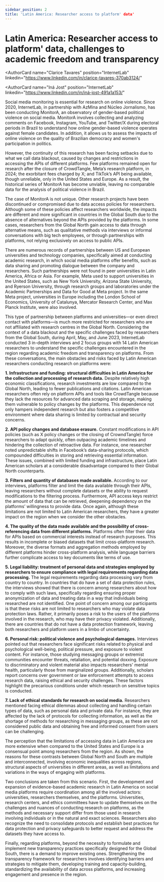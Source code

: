 ```yaml
---
sidebar_position: 2
title: 'Latin America: Researcher access to platform' data'
---
```


# Latin America: Researcher access to platform' data, challenges to academic freedom and transparency


<AuthorCard
  name="Clarice Tavares"
  position="InternetLab"
  linkedin="https://www.linkedin.com/in/clarice-tavares-370ab3124/"

<AuthorCard
  name="Iná Jost"
  position="InternetLab"
  linkedin="https://www.linkedin.com/in/iná-jost-491a1a153/"


<LastUpdatedByChip authorOriginal="Iná Jost" createdOn="24.02.2025">


Social media monitoring is essential for research on online violence. Since 2020, InternetLab, in partnership with AzMina and Núcleo Jornalismo, has been conducting MonitorA, an observatory of gender-based political violence on social media. MonitorA involves collecting and analyzing comments on Facebook, Instagram, YouTube, and Twitter/X during electoral periods in Brazil to understand how online gender-based violence operates against female candidates. In addition, it allows us to assess the impacts of online violence on the quality of Brazilian democracy and women's participation in politics.

However, the continuity of this research has been facing setbacks due to what we call data blackout, caused by changes and restrictions in accessing the APIs of different platforms. Few platforms remained open for research after the closure of CrowdTangle, Meta’s research platform, in 2024; the exorbitant fees charged by X; and TikTok’s API being available, though unreliable, only in the United States and Europe. As a result, the historical series of MonitorA has become unviable, leaving no comparable data for the analysis of political violence in Brazil.

The case of MonitorA is not unique. Other research projects have been discontinued or compromised due to data access policies for researchers. Although some of these policies affect researchers worldwide, the impacts are different and more significant in countries in the Global South due to the absence of alternatives beyond the APIs provided by the platforms. In some cases, researchers from the Global North gain access to data through alternative means, such as qualitative methods via interviews or informal conversations with big tech employees, or through partnerships with platforms, not relying exclusively on access to public APIs.

There are numerous records of partnerships between US and European universities and technology companies, specifically aimed at conducting academic research, in which social media platforms offer benefits, such as data sharing and promoting dialogue between the company and researchers. Such partnerships were not found in peer universities in Latin America, Africa or Asia. For example, Meta used to support universities in the United States, such as New York University, Arizona State University, and Ryerson University, through research groups and laboratories under the Academic Partnerships and Data for Good at Meta project. In the same Meta project, universities in Europe including the London School of Economics, University of Catalunya, Mercator Research Center, and Max Planck Institute, were also involved. 

This type of partnership between platforms and universities—or even direct contact with platforms—is much more restricted for researchers who are not affiliated with research centres in the Global North. Considering the context of a data blackout and the specific challenges faced by researchers from the Global South, during April, May, and June 2023, InternetLab conducted 3 in-depth interviews and 2 focus groups with 14 Latin American researchers to understand the specific challenges encountered in the region regarding academic freedom and transparency on platforms. From these conversations, the main obstacles and risks faced by Latin American researchers conducting research on platforms were:

**1. Infrastructure and funding: structural difficulties in Latin America for the collection and processing of research data.** Despite relatively high economic classifications, research investments are low compared to the Global North, leading to fewer publications and citations. Latin American researchers often rely on platform APIs and tools like CrowdTangle because they lack the resources for advanced data scraping and storage, making them vulnerable to policy changes by the platforms. This dependence not only hampers independent research but also fosters a competitive environment where data sharing is limited by contractual and security concerns.

**2. API policy changes and database erasure.** Constant modifications in API policies (such as X policy changes or the closing of CrowndTangle) force researchers to adapt quickly, often outpacing academic timelines and hindering the collection of retroactive data. For instance, one researcher noted unpredictable shifts in Facebook’s data-sharing protocols, which compounded difficulties in storing and retrieving essential information. These issues, combined with limited funding and infrastructure, place Latin American scholars at a considerable disadvantage compared to their Global North counterparts.

**3. Filters and quantity of databases made available.** According to our interviews, platforms filter and limit the data available through their APIs, leaving researchers without complete datasets or the ability to request modifications to the filtering process. Furthermore, API access keys restrict the amount of data that can be retrieved, deepening dependency on the platforms’ willingness to provide data. Once again, although these limitations are not limited to Latin American researchers, they have a greater impact on the region when we consider the other obstacles. 

**4. The quality of the data made available and the possibility of cross-referencing data from different platforms.** Platforms often filter their data for APIs based on commercial interests instead of research purposes. This results in incomplete or biased datasets that limit cross-platform research. Moreover, the diverse formats and aggregation methods employed by different platforms hinder cross-platform analysis, while language barriers further complicate access to key documents like terms of use.

**5. Legal liability: treatment of personal data and strategies employed by researchers to ensure compliance with legal requirements regarding data processing.** The legal requirements regarding data processing vary from country to country.  In countries that do have a set of data protection rules, the interviews showed that there is concern among researchers about how to comply with such laws, specifically regarding ensuring proper anonymization of data and treating data in a way that individuals being researched are not identified. One point of concern among our participants is that these risks are not limited to researchers who may violate data protection laws. Rather, it primarily poses a risk to the users of the platforms involved in the research, who may have their privacy violated. Additionally, there are countries that do not have a data protection framework, leaving both researchers and platform users in a limbo of uncertainty. 

**6. Personal risk: political violence and psychological damages.** Interviews pointed out that researchers face significant risks related to physical and psychological well-being, political pressure, and exposure to violent content. For instance, those studying messaging groups or extremist communities encounter threats, retaliation, and potential doxxing. Exposure to discriminatory and violent material also impacts researchers' mental health, particularly those from marginalized groups. Additionally, scholars report concerns over government or law enforcement attempts to access research data, raising ethical and security challenges. These factors highlight the precarious conditions under which research on sensitive topics is conducted.

**7. Lack of ethical standards for research on social media.** Researchers mentioned facing ethical dilemmas about collecting and handling certain types of data, such as personal data and private data. For instance, they are affected by the lack of protocols for collecting information, as well as the shortage of methods for researching in messaging groups, as these are not considered public data and obtaining free and informed consent from users can be challenging. 

The perception that the limitations of accessing data in Latin America are more extensive when compared to the United States and Europe is a consensual point among researchers from the region. As shown, the reasons for these contrasts between Global North and South are multiple and interconnected, involving economic inequalities across regions, structural aspects of universities in different areas, as well as limitations and variations in the ways of engaging with platforms.

Two conclusions are taken from this scenario. First, the development and expansion of evidence-based academic research in Latin America on social media platforms require coordination among all the involved actors: universities, researchers themselves, and the platforms. Universities, research centers, and ethics committees have to update themselves on the challenges and nuances of conducting research on platforms, as the methods and necessary support differ from those used in research involving individuals or in the natural and exact sciences. Researchers also recognize the need to consolidate protocols and establish best practices for data protection and privacy safeguards to better request and address the datasets they have access to. 

Finally, regarding platforms, beyond the necessity to formulate and implement new transparency practices specifically designed for the Global South, there is a demand to improve existing ones. Strengthening the transparency framework for researchers involves identifying barriers and strategies to mitigate them, developing training and capacity-building, standardizing the availability of data across platforms, and increasing engagement and presence in the region.
